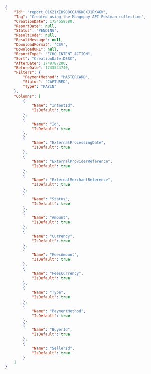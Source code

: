 ```json ECHO_INTENT_ACTION expandable
{
    "Id": "report_01K21XEH908CGAN6W8XJ1RK4GW",
    "Tag": "Created using the Mangopay API Postman collection",
    "CreationDate": 1754558580,
    "ReportDate": null,
    "Status": "PENDING",
    "ResultCode": null,
    "ResultMessage": null,
    "DownloadFormat": "CSV",
    "DownloadURL": null,
    "ReportType": "ECHO_INTENT_ACTION",
    "Sort": "CreationDate:DESC",
    "AfterDate": 1740787200,
    "BeforeDate": 1743544740,
    "Filters": {
        "PaymentMethod": "MASTERCARD",
        "Status": "CAPTURED",
        "Type": "PAYIN"
    },
    "Columns": [
        {
            "Name": "IntentId",
            "IsDefault": true
        },
        {
            "Name": "Id",
            "IsDefault": true
        },
        {
            "Name": "ExternalProcessingDate",
            "IsDefault": true
        },
        {
            "Name": "ExternalProviderReference",
            "IsDefault": true
        },
        {
            "Name": "ExternalMerchantReference",
            "IsDefault": true
        },
        {
            "Name": "Status",
            "IsDefault": true
        },
        {
            "Name": "Amount",
            "IsDefault": true
        },
        {
            "Name": "Currency",
            "IsDefault": true
        },
        {
            "Name": "FeesAmount",
            "IsDefault": true
        },
        {
            "Name": "FeesCurrency",
            "IsDefault": true
        },
        {
            "Name": "Type",
            "IsDefault": true
        },
        {
            "Name": "PaymentMethod",
            "IsDefault": true
        },
        {
            "Name": "BuyerId",
            "IsDefault": true
        },
        {
            "Name": "SellerId",
            "IsDefault": true
        }
    ]
}
```